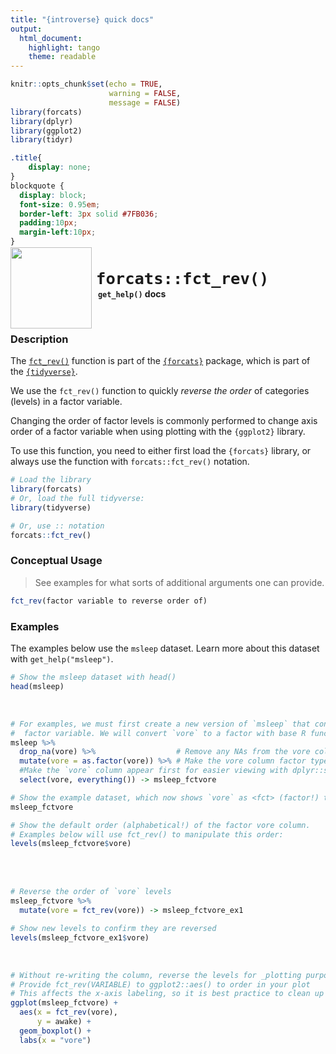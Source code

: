 ```yaml
---
title: "{introverse} quick docs"
output: 
  html_document:
    highlight: tango
    theme: readable
---
```



```r
knitr::opts_chunk$set(echo = TRUE, 
                      warning = FALSE, 
                      message = FALSE)
library(forcats)
library(dplyr)
library(ggplot2)
library(tidyr)
```

```css
.title{
    display: none;
}
blockquote {
  display: block;
  font-size: 0.95em;
  border-left: 3px solid #7FB036;
  padding:10px;
  margin-left:10px;
}
```

<div>
<br>
 <img src = "logo.png" style = "float:left;height:130px;margin-top:-30px;">
 <span style = "font-weight:bold;font-size:30px;"> 
  &nbsp;<code>forcats::fct_rev()</code>
 </span>
 <br>
 <b>&nbsp;&nbsp;&nbsp;<code>get_help()</code> docs</b>
</div>
<br>

### Description

The [`fct_rev()`](https://forcats.tidyverse.org/reference/fct_rev.html) function is part of the [`{forcats}`](https://forcats.tidyverse.org/) package, which is part of the [`{tidyverse}`](https://www.tidyverse.org/).

We use the `fct_rev()` function to quickly _reverse the order_ of categories (levels) in a factor variable. 

Changing the order of factor levels is commonly performed to change axis order of a factor variable when using plotting with the `{ggplot2}` library.

<!-- Add the following if the topic is a function that does NOT come with base R, and uncomment/fill in the subsequent multiline HTML comment: -->
To use this function, you need to either first load the `{forcats}` library, or always use the function with `forcats::fct_rev()` notation.

```r
# Load the library
library(forcats)
# Or, load the full tidyverse:
library(tidyverse)

# Or, use :: notation
forcats::fct_rev()
```


### Conceptual Usage 

> See examples for what sorts of additional arguments one can provide.

```r
fct_rev(factor variable to reverse order of)
```

### Examples

The examples below use the `msleep` dataset. Learn more about this dataset with `get_help("msleep")`.

```r
# Show the msleep dataset with head()
head(msleep)
```

<br>
```r
# For examples, we must first create a new version of `msleep` that contains a 
#  factor variable. We will convert `vore` to a factor with base R function`as.factor()`.
msleep %>%
  drop_na(vore) %>%                  # Remove any NAs from the vore column with tidyr::drop_na()
  mutate(vore = as.factor(vore)) %>% # Make the vore column factor type with dplyr::mutate() 
  #Make the `vore` column appear first for easier viewing with dplyr::select() and tidyselect::everything()
  select(vore, everything()) -> msleep_fctvore

# Show the example dataset, which now shows `vore` as <fct> (factor!) type
msleep_fctvore

# Show the default order (alphabetical!) of the factor vore column.
# Examples below will use fct_rev() to manipulate this order:
levels(msleep_fctvore$vore)
```

<br><br>

```r
# Reverse the order of `vore` levels
msleep_fctvore %>%
  mutate(vore = fct_rev(vore)) -> msleep_fctvore_ex1

# Show new levels to confirm they are reversed
levels(msleep_fctvore_ex1$vore)
```

<br>

```r
# Without re-writing the column, reverse the levels for _plotting purposes only_
# Provide fct_rev(VARIABLE) to ggplot2::aes() to order in your plot
# This affects the x-axis labeling, so it is best practice to clean up with `labs()`
ggplot(msleep_fctvore) +
  aes(x = fct_rev(vore), 
      y = awake) + 
  geom_boxplot() + 
  labs(x = "vore")
```